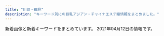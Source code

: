 ```yaml
---
title: "川崎・鶴見"
description: "キーワード別にの巨乳アジアン・チャイナエステ嬢情報をまとめました。"
---
```


新着画像と新着キーワードをまとめています。
2021年04月12日の情報です。

<DmmAffiliateIns />
<KeywordTable
  shops={
    [
    {
        "keywords": {},
        "img_links": [],
        "station": "JR\u9db4\u898b\u99c5\u6771\u53e3",
        "url": "http://good.abnavi.info/",
        "name": "GooD"
    },
    {
        "name": "\u7652\u3057\u98a8\uff5e\u3044\u3084\u3057\u304b\u305c\uff5e",
        "url": "http://iyashi-kaze.oks.bz/",
        "img_links": [],
        "keywords": {},
        "station": "JR\u5ddd\u5d0e\u99c5\u6771\u53e3"
    },
    {
        "name": "Lucky\u30fb\u30e9\u30c3\u30ad\u30fc",
        "url": "http://t-lucky.work/",
        "keywords": {},
        "img_links": [
            "http://t-lucky.work/images/5.jpg",
            "http://t-lucky.work/images/7.jpg",
            "http://t-lucky.work/images/staff_t.jpg",
            "http://t-lucky.work/sp/img/rina1.jpg",
            "http://t-lucky.work/sp/img/emi1.jpg",
            "http://t-lucky.work/staff/yumi.jpg",
            "http://t-lucky.work/sp/staff/mika.jpg",
            "http://t-lucky.work/sp/images/sys2.jpg",
            "http://t-lucky.work/images/sys4.jpg",
            "http://t-lucky.work/images/int2.jpg",
            "http://t-lucky.work/sp/images/menu/staff.jpg",
            "http://t-lucky.work/sp/images/int2.jpg",
            "http://t-lucky.work/sp/images/pc.jpg",
            "http://t-lucky.work/sp/images/int1.jpg",
            "http://t-lucky.work/staff/emi.jpg",
            "http://t-lucky.work/sp/images/tel.jpg",
            "http://t-lucky.work/images/tr.jpg",
            "http://t-lucky.work/images/int1.jpg",
            "http://t-lucky.work/img/yumi1.jpg",
            "http://t-lucky.work/images/2.jpg",
            "http://t-lucky.work/sp/images/head.jpg",
            "http://t-lucky.work/images/line.png",
            "http://t-lucky.work/sp/images/top.jpg",
            "http://t-lucky.work/sp/images/staff_t.jpg",
            "http://t-lucky.work/sp/staff/aya.jpg",
            "http://t-lucky.work/sp/staff/emi.jpg",
            "http://t-lucky.work/images/head.jpg",
            "http://t-lucky.work/images/news.jpg",
            "http://t-lucky.work/images/8.jpg",
            "http://t-lucky.work/sp/images/b2.jpg",
            "http://t-lucky.work/sp/staff/yuki.jpg",
            "http://t-lucky.work/images/sys1.jpg",
            "http://t-lucky.work/staff/mimi.jpg",
            "http://t-lucky.work/sp/img/mimi1.jpg",
            "http://t-lucky.work/sp/staff/rei.jpg",
            "http://t-lucky.work/sp/staff/mimi.jpg",
            "http://t-lucky.work/sp/img/aya1.jpg",
            "http://t-lucky.work/sp/staff/rina.jpg",
            "http://t-lucky.work/images/sm.jpg",
            "http://t-lucky.work/sp/menu/staff.jpg",
            "http://t-lucky.work/staff/rina.jpg",
            "http://t-lucky.work/images/9.jpg",
            "http://t-lucky.work/img/rina1.jpg",
            "http://t-lucky.work/img/yuki1.jpg",
            "http://t-lucky.work/sp/staff/yumi.jpg",
            "http://t-lucky.work/sp/images/b3.jpg",
            "http://t-lucky.work/images/ta.jpg",
            "http://t-lucky.work/sp/img/mika1.jpg",
            "http://t-lucky.work/sp/images/menu/top.jpg",
            "http://t-lucky.work/staff/yuki.jpg",
            "http://t-lucky.work/sp/img/rei1.jpg",
            "http://t-lucky.work/sp/images/news.jpg",
            "http://t-lucky.work/sp/images/rec1.jpg",
            "http://t-lucky.work/sp/staff/yuyu.jpg",
            "http://t-lucky.work/img/mimi1.jpg",
            "http://t-lucky.work/sp/img/yuyu1.jpg",
            "http://t-lucky.work/img/aya1.jpg",
            "http://t-lucky.work/images/b2.jpg",
            "http://t-lucky.work/images/interior_t.jpg",
            "http://t-lucky.work/img/mika1.jpg",
            "http://t-lucky.work/sp/images/ac1.jpg",
            "http://t-lucky.work/images/b1.jpg",
            "http://t-lucky.work/staff/yuyu.jpg",
            "http://t-lucky.work/staff/aya.jpg",
            "http://t-lucky.work/sp/menu/top.jpg",
            "http://t-lucky.work/img/emi1.jpg",
            "http://t-lucky.work/images/sys2.jpg",
            "http://t-lucky.work/sp/images/b1.jpg",
            "http://t-lucky.work/sp/images/interior_t.jpg",
            "http://t-lucky.work/staff/mika.jpg",
            "http://t-lucky.work/sp/img/yumi1.jpg",
            "http://t-lucky.work/images/1.jpg",
            "http://t-lucky.work/images/4.jpg",
            "http://t-lucky.work/img/yuyu1.jpg",
            "http://t-lucky.work/images/sys3.jpg",
            "http://t-lucky.work/img/rei1.jpg",
            "http://t-lucky.work/sp/images/topgirl.jpg",
            "http://t-lucky.work/sp/images/sys1.jpg",
            "http://t-lucky.work/sp/images/newsb.jpg",
            "http://t-lucky.work/sp/img/yuki1.jpg",
            "http://t-lucky.work/sp/menu/interior.jpg",
            "http://t-lucky.work/images/6.jpg",
            "http://t-lucky.work/images/b3.jpg",
            "http://t-lucky.work/images/3.jpg",
            "http://t-lucky.work/staff/rei.jpg",
            "http://t-lucky.work/sp/images/footer.jpg"
        ],
        "station": "\u9db4\u898b\u99c5\u6771\u53e3"
    },
    {
        "name": "\u4e00\u76ee\u60da\u308c",
        "url": "https://hitomebore.tokyo/",
        "station": "JR\u9db4\u898b\u99c5\u6771\u53e3",
        "img_links": [
            "https://hitomebore.tokyo/img/images/nav_04.png",
            "https://hitomebore.tokyo/img/images/nav_01.png",
            "https://hitomebore.tokyo/img/images/nav_02.png",
            "https://hitomebore.tokyo/img/images/nav_05.png",
            "https://hitomebore.tokyo/img/images/nav_03.png",
            "https://hitomebore.tokyo/img/images/nav_06.png",
            "https://hitomebore.tokyo/img/r2.jpg",
            "https://hitomebore.tokyo/img/r3.jpg",
            "https://hitomebore.tokyo/img/r1.jpg",
            "https://hitomebore.tokyo/img/r4.jpg"
        ],
        "keywords": {}
    },
    {
        "name": "\u697d\u3057\u3044",
        "keywords": {
            "D": 5,
            "C": 9,
            "83": 1,
            "85": 1,
            "86": 3
        },
        "station": "JR\u77e2\u5411\u99c5\u897f\u53e3",
        "url": "https://tanoshii.xyz.mn/",
        "img_links": [
            "https://tanoshii.xyz.mn/photos/sites/44/2021/03/2021031809341334.jpg",
            "https://tanoshii.xyz.mn/photos/sites/44/2021/03/2021031809341515.jpg",
            "https://tanoshii.xyz.mn/images/ntop.png",
            "https://tanoshii.xyz.mn/images/s_staff.png",
            "https://tanoshii.xyz.mn/photos/sites/44/2021/03/2021031809341496.jpg",
            "https://tanoshii.xyz.mn/images/news.jpg",
            "https://tanoshii.xyz.mn/images/mobile.jpg",
            "https://tanoshii.xyz.mn/images/s_link.png",
            "https://tanoshii.xyz.mn/images/top.png",
            "https://tanoshii.xyz.mn/photos/sites/44/2021/03/2021031809341697.jpg"
        ]
    },
    {
        "station": "JR\u9db4\u898b\u99c5\u6771\u53e3",
        "url": "https://moon-beauty.jp/",
        "keywords": {
            "85": 14,
            "86": 14,
            "89": 7,
            "D": 35,
            "C": 28,
            "\u30bb\u30af\u30b7\u30fc": 3,
            "88": 14,
            "87": 14
        },
        "img_links": [
            "https://moon-beauty.jp/images/costume/cabinattendant02.png",
            "https://moon-beauty.jp/wp/wp-content/uploads/2021/03/202103_80_campaign.png",
            "https://moon-beauty.jp/wp/wp-content/uploads/2018/09/mb_front4.png",
            "https://moon-beauty.jp/images/campaign2017.jpg",
            "https://moon-beauty.jp/wp/wp-content/uploads/2019/07/1907campaign02.png",
            "https://moon-beauty.jp/wp/wp-content/uploads/2017/11/mb_front2.png",
            "https://moon-beauty.jp/wp/wp-content/uploads/2019/09/cosplay02.png",
            "https://moon-beauty.jp/wp/wp-content/uploads/2019/07/1907campaign02-700x327.png",
            "https://moon-beauty.jp/wp/wp-content/uploads/2017/12/3addf91ad6b786b4c3fd2e4322dc1181.jpg",
            "https://moon-beauty.jp/wp/wp-content/uploads/2017/11/4.png",
            "https://moon-beauty.jp/images/staff/mirai23.png",
            "https://moon-beauty.jp/wp/wp-content/uploads/2017/11/27e7586ba3689c74b6428ec7dbfe02a6.jpg",
            "https://moon-beauty.jp/wp/wp-content/uploads/2017/12/3addf91ad6b786b4c3fd2e4322dc1181-700x1246.jpg",
            "https://moon-beauty.jp/images/staff/nana25_01.png",
            "https://moon-beauty.jp/wp/wp-content/uploads/2017/12/3985d5f04f99b7c5a1b4662bcc831575.jpg",
            "https://moon-beauty.jp/wp/wp-content/uploads/2019/07/1907campaign01-700x327.png",
            "https://moon-beauty.jp/images/staff/momoka22_01.png",
            "https://moon-beauty.jp/wp/wp-content/uploads/2019/09/cosplay01.png",
            "https://moon-beauty.jp/wp/wp-content/uploads/2021/03/202103_100_campaign2.png",
            "https://moon-beauty.jp/wp/wp-content/uploads/2017/11/top01-1-700x459.png",
            "https://moon-beauty.jp/wp/wp-content/uploads/2017/11/top03.png",
            "https://moon-beauty.jp/wp/wp-content/uploads/2017/11/3.png",
            "https://moon-beauty.jp/wp/wp-content/uploads/2017/11/mb_front.png",
            "https://moon-beauty.jp/wp/wp-content/uploads/2017/11/6a08b9c7e55a068553569af35285dd93.jpg",
            "https://moon-beauty.jp/images/costume/sailorgirl02.png",
            "https://moon-beauty.jp/images/costume/cheergirl02.png",
            "https://moon-beauty.jp/images/staff/ran23_01.png",
            "https://moon-beauty.jp/wp/wp-content/uploads/2017/11/mb_shower.png",
            "https://moon-beauty.jp/images/staff/izumi23_01.png",
            "https://moon-beauty.jp/wp/wp-content/uploads/2017/12/1d7d7d3df21218cb91cce28ca987dca8-700x1246.jpg",
            "https://moon-beauty.jp/wp/wp-content/uploads/2017/11/play.png",
            "https://moon-beauty.jp/wp/wp-content/uploads/2017/11/top02.png",
            "https://moon-beauty.jp/wp/wp-content/uploads/2017/11/6.png",
            "https://moon-beauty.jp/images/staff/hikari23_02.png",
            "https://moon-beauty.jp/wp/wp-content/uploads/2017/11/27e7586ba3689c74b6428ec7dbfe02a6-700x1244.jpg",
            "https://moon-beauty.jp/wp/wp-content/uploads/2017/11/campaign1711-700x327.jpg",
            "https://moon-beauty.jp/images/costume/nursegirl01.png",
            "https://moon-beauty.jp/images/costume/sailorgirl01.png",
            "https://moon-beauty.jp/wp/wp-content/uploads/2017/12/1d7d7d3df21218cb91cce28ca987dca8.jpg",
            "https://moon-beauty.jp/images/staff/emi24_1.png",
            "https://moon-beauty.jp/images/staff/rika22_02.png",
            "https://moon-beauty.jp/wp/wp-content/uploads/2017/11/1.png",
            "https://moon-beauty.jp/images/staff/nana25_02.png",
            "https://moon-beauty.jp/wp/wp-content/uploads/2020/09/rika_info.png",
            "https://moon-beauty.jp/wp/wp-content/uploads/2020/09/mirai_info.png",
            "https://moon-beauty.jp/images/staff/staff.png",
            "https://moon-beauty.jp/images/costume/nursegirl002.png",
            "https://moon-beauty.jp/wp/wp-content/uploads/2017/12/dde33c6f84f42b29abc164fed911749d.jpg",
            "https://moon-beauty.jp/wp/wp-content/uploads/2018/09/mb_road02.png",
            "https://moon-beauty.jp/wp/wp-content/uploads/2017/11/6a08b9c7e55a068553569af35285dd93-700x1244.jpg",
            "https://moon-beauty.jp/images/costume/cheergirl01.png",
            "https://moon-beauty.jp/wp/wp-content/uploads/2019/09/1910campaign02-700x327.png",
            "https://moon-beauty.jp/wp/wp-content/uploads/2020/09/costume.png",
            "https://moon-beauty.jp/wp/wp-content/uploads/2017/11/mb_interior01.png",
            "https://moon-beauty.jp/images/staff/eri21_01.png",
            "https://moon-beauty.jp/wp/wp-content/uploads/2020/09/nana_info.png",
            "https://moon-beauty.jp/wp/wp-content/uploads/2017/11/9ac2dcf4d411d36df940a44359d1e597.jpg",
            "https://moon-beauty.jp/images/staff/rika22_01.png",
            "https://moon-beauty.jp/wp/wp-content/uploads/2017/12/dde33c6f84f42b29abc164fed911749d-700x1246.jpg",
            "https://moon-beauty.jp/wp/wp-content/uploads/2017/12/11e78c1189d1307c1c0528ca01cf193e.jpg",
            "https://moon-beauty.jp/images/costume/cabinattendant01.png",
            "https://moon-beauty.jp/wp/wp-content/uploads/2019/07/1907campaign01.png",
            "https://moon-beauty.jp/wp/wp-content/uploads/2017/11/top01-1.png",
            "https://moon-beauty.jp/images/staff/hikari23_01.png",
            "https://moon-beauty.jp/wp/wp-content/uploads/2017/11/484697b90c0612750e1d8c7c971a16f8.jpg",
            "https://moon-beauty.jp/wp/wp-content/uploads/2017/12/7e6728877b7be3eba7dacfced12e3481.jpg",
            "https://moon-beauty.jp/wp/wp-content/uploads/2017/11/5.png"
        ],
        "name": "\u6708\u4e0b\u7f8e\u4eba"
    },
    {
        "url": "http://genkimori.ests.jp/",
        "station": "JR\u9db4\u898b\u99c5\u6771\u53e3",
        "name": "\u4eba\u9b5a\u306e\u604b",
        "keywords": {},
        "img_links": []
    },
    {
        "url": "http://www.crownman.tank.jp/",
        "name": "\u30af\u30e9\u30a6\u30f3\u30fbCrown",
        "keywords": {},
        "station": "JR\u9db4\u898b\u99c5",
        "img_links": [
            "http://www.crownman.tank.jp/public/20201225-105416-366.jpeg",
            "http://www.crownman.tank.jp/images/scrollToTop.png",
            "http://www.crownman.tank.jp/public/20181101-091932-723.jpeg",
            "http://www.crownman.tank.jp/images/h02.jpg",
            "http://www.crownman.tank.jp/public/20190516-130732-500.jpeg",
            "http://www.crownman.tank.jp/public/20210208-142304-974.jpeg",
            "http://www.crownman.tank.jp/public/20190614-225752-699.jpeg",
            "http://www.crownman.tank.jp/public/20200304-222724-586.jpeg",
            "http://www.crownman.tank.jp/public/20181102-021325-742.jpeg",
            "http://www.crownman.tank.jp/public/20190410-032921-983.jpeg",
            "http://www.crownman.tank.jp/public/20191102-172721-416.jpeg",
            "http://www.crownman.tank.jp/public/20190512-114325-285.jpeg",
            "http://www.crownman.tank.jp/images/h3.jpg",
            "http://www.crownman.tank.jp/images/jt.png",
            "http://www.crownman.tank.jp/images/br.png",
            "http://www.crownman.tank.jp/public/20210403-120438-563.png",
            "http://www.crownman.tank.jp/public/20181103-143855-981.jpeg",
            "http://www.crownman.tank.jp/images/lj.png",
            "http://www.crownman.tank.jp/images/br1.png",
            "http://www.crownman.tank.jp/public/20201211-095449-581.jpeg",
            "http://www.crownman.tank.jp/public/20210226-091700-151.jpeg",
            "http://www.crownman.tank.jp/public/20210225-132107-806.jpeg",
            "http://www.crownman.tank.jp/public/20201211-095701-493.jpeg",
            "http://www.crownman.tank.jp/ueditor/php/upload/image/20200828/1598625782230952.jpeg",
            "http://www.crownman.tank.jp/images/guest.png",
            "http://www.crownman.tank.jp/public/20181126-115300-843.jpeg",
            "http://www.crownman.tank.jp/ueditor/php/upload/image/20181102/1541123069868367.jpg",
            "http://www.crownman.tank.jp/public/20201016-024617-911.jpeg",
            "http://www.crownman.tank.jp/public/20210219-091840-338.jpeg",
            "http://www.crownman.tank.jp/images/lyb.png",
            "http://www.crownman.tank.jp/public/20210315-113348-885.jpeg",
            "http://www.crownman.tank.jp/public/20210309-102855-324.jpeg",
            "http://www.crownman.tank.jp/public/20200922-152824-158.jpeg",
            "http://www.crownman.tank.jp/public/20200829-001214-615.jpeg",
            "http://www.crownman.tank.jp/images/xw.png",
            "http://www.crownman.tank.jp/public/20181102-021343-999.jpeg",
            "http://www.crownman.tank.jp/images/h4.jpg",
            "http://www.crownman.tank.jp/public/20200829-204316-579.jpeg",
            "http://www.crownman.tank.jp/public/20210217-094543-773.jpeg",
            "http://www.crownman.tank.jp/public/20200130-023314-296.png",
            "http://www.crownman.tank.jp/public/20190103-235102-103.jpeg",
            "http://www.crownman.tank.jp/public/20190404-200155-177.jpeg",
            "http://www.crownman.tank.jp/public/20210319-004011-852.jpeg",
            "http://www.crownman.tank.jp/images/zj.png",
            "http://www.crownman.tank.jp/public/20210128-093735-441.jpeg",
            "http://www.crownman.tank.jp/public/20201114-223303-188.jpeg",
            "http://www.crownman.tank.jp/public/20190809-023452-629.jpeg",
            "http://www.crownman.tank.jp/images/h5.jpg",
            "http://www.crownman.tank.jp/public/20190321-014538-796.jpeg",
            "http://www.crownman.tank.jp/public/20181102-021404-733.jpeg",
            "http://www.crownman.tank.jp/public/20210406-103612-286.jpeg",
            "http://www.crownman.tank.jp/images/h01.jpg",
            "http://www.crownman.tank.jp/images/contact.png",
            "http://www.crownman.tank.jp/public/20210214-132800-589.jpeg",
            "http://www.crownman.tank.jp/images/fj.png",
            "http://www.crownman.tank.jp/public/20181102-021419-221.jpeg"
        ]
    },
    {
        "url": "http://es-china.info/",
        "keywords": {
            "C": 13
        },
        "station": "JR\u5ddd\u5d0e\u99c5\u6771\u53e3",
        "img_links": [
            "http://es-china.info/staff/sasa2.jpg",
            "http://es-china.info/staff/mimi1.jpg",
            "http://es-china.info/images/room3.jpg",
            "http://es-china.info/images/s_zysx.png",
            "http://es-china.info/images/s_news.png",
            "http://es-china.info/images/room1.jpg",
            "http://es-china.info/staff/sayuri1.jpg",
            "http://es-china.info/images/s_ranking.png",
            "http://es-china.info/images/no1.png",
            "http://es-china.info/staff/emi1.jpg",
            "http://es-china.info/images/mobile.jpg",
            "http://es-china.info/staff/risa2.jpg",
            "http://es-china.info/staff/emi2.jpg",
            "http://es-china.info/images/s_newface.png",
            "http://es-china.info/images/room2.jpg",
            "http://es-china.info/staff/ran2.jpg",
            "http://es-china.info/images/line.png",
            "http://es-china.info/staff/ran1.jpg",
            "http://es-china.info/staff/sayuri3.jpg",
            "http://es-china.info/staff/mimi2.jpg",
            "http://es-china.info/images/s_pickup.png",
            "http://es-china.info/staff/risa1.jpg",
            "http://es-china.info/staff/sasa1.jpg",
            "http://es-china.info/images/r3.jpg",
            "http://es-china.info/images/s_staff.png",
            "http://es-china.info/images/room4.jpg",
            "http://es-china.info/staff/sayuri2.jpg"
        ],
        "name": "\u7652\u5065\u697d"
    },
    {
        "name": "\u798f\u7e01\u30fbFUKUEN",
        "img_links": [
            "http://www.fukuen.in/img/girl/main/smain131a9012a45cd10e4bbf815bf1cd1dfb50a.jpg",
            "http://www.fukuen.in/img/material/shiatsu5rev1.jpg",
            "http://www.fukuen.in/img/girl/list/swest25902fb05705d4f4dcd3bb55fc78d46ee.jpg",
            "http://www.fukuen.in/img/girl/main/smain141e48573960397dac752f153b86f52127e.jpg",
            "http://www.fukuen.in/img/material/oil2.jpg",
            "http://www.fukuen.in/img/material/akasuri3.jpg",
            "http://www.fukuen.in/img/girl/extra/haruka_20210313_1.jpg",
            "http://www.fukuen.in/img/material/shiatsu4rev1.jpg",
            "http://www.fukuen.in/img/girl/main/smain736910286ab0a44682bfc6f093f287b998.jpg",
            "http://www.fukuen.in/img/material/oil4.jpg",
            "http://www.fukuen.in/img/girl/main/smain14540463708cafed5ed2857e0fb652102bb.jpg",
            "http://www.fukuen.in/img/girl/main/smain135ec1dcb677e5be350bb150449f6c30de9.jpg",
            "http://www.fukuen.in/img/material/sentai5rev1.jpg",
            "http://www.fukuen.in/img/girl/extra/haruka_20210313_2.jpg",
            "http://www.fukuen.in/img/girl/list/swest145a475e5294d8872e2908b6e44ff2fd28.jpg",
            "http://www.fukuen.in/img/girl/main/smain746910286ab0a44682bfc6f093f287b998.jpg",
            "http://www.fukuen.in/img/girl/list/swest13a9012a45cd10e4bbf815bf1cd1dfb50a.jpg",
            "http://www.fukuen.in/img/material/sentai4.jpg",
            "http://www.fukuen.in/img/camp/20210405_sp.png",
            "http://www.fukuen.in/img/girl/extra/yuki_20210310_3.jpg",
            "http://www.fukuen.in/img/girl/extra/yuki_20210310_1.jpg",
            "http://www.fukuen.in/img/material/akasuri4.jpg",
            "http://www.fukuen.in/img/girl/main/smain11154c6465b3e80f1950af663ae9de86840.jpg",
            "http://www.fukuen.in/img/girl/main/smain8415e8cbb1c49eb7c8caa026cbfa4e5e53.jpg",
            "http://www.fukuen.in/img/girl/extra/ai_20200914_2.jpg",
            "http://www.fukuen.in/img/material/akasuri5rev1.jpg",
            "http://www.fukuen.in/img/girl/extra/hotaru200809_3min75.jpg",
            "http://www.fukuen.in/img/material/shiatsu3.jpg",
            "http://www.fukuen.in/img/girl/list/swest5751a73c1d67d106b755f2a10f214b1fb.jpg",
            "http://www.fukuen.in/img/girl/main/smain711ab20435a050b6117e25de016c851a5e.jpg",
            "http://www.fukuen.in/img/girl/main/smain721ab20435a050b6117e25de016c851a5e.jpg",
            "http://www.fukuen.in/img/girl/main/smain112a604c7246ee7ef21ea1371bf0f8ae541.jpg",
            "http://www.fukuen.in/img/material/akasuri6rev1.jpg",
            "http://www.fukuen.in/img/girl/main/smain1425a475e5294d8872e2908b6e44ff2fd28.jpg",
            "http://www.fukuen.in/img/girl/list/swest11a00cec64c1902f8f81d6458bd81ecc3.jpg",
            "http://www.fukuen.in/img/girl/main/smain435ef08e32ca6d2936eee599647ef1be42.jpg",
            "http://www.fukuen.in/img/girl/pickup/pickup20200705191051.jpg",
            "http://www.fukuen.in/img/girl/extra/yuki_20210310_7.jpg",
            "http://www.fukuen.in/img/girl/main/smain21a5f5188f9c41ddb221fc0bead2a8556b.jpg",
            "http://www.fukuen.in/img/girl/pickup/pickup20200705191440.jpg",
            "http://www.fukuen.in/img/girl/main/smain132ec1dcb677e5be350bb150449f6c30de9.jpg",
            "http://www.fukuen.in/img/girl/main/smain22a5f5188f9c41ddb221fc0bead2a8556b.jpg",
            "http://www.fukuen.in/img/material/oil6.jpg",
            "http://www.fukuen.in/img/girl/extra/yuki_20210310_2.jpg",
            "http://www.fukuen.in/img/girl/pickup/pickup20210316230958.jpg",
            "http://www.fukuen.in/img/girl/list/swest72b8648aae56da25b7c7573dc007cc2de.jpg",
            "http://www.fukuen.in/img/material/bath.jpg",
            "http://www.fukuen.in/img/material/oil1.jpg",
            "http://www.fukuen.in/img/girl/main/smain513f8bf8e4517330b71f7b182328a05400.jpg",
            "http://www.fukuen.in/img/girl/list/swest1154c6465b3e80f1950af663ae9de86840.jpg",
            "http://www.fukuen.in/img/girl/list/slist11a00cec64c1902f8f81d6458bd81ecc3.jpg",
            "http://www.fukuen.in/img/girl/list/slist8fbaefba79306aed7d52f3369481c4f79.jpg",
            "http://www.fukuen.in/img/girl/list/slist5751a73c1d67d106b755f2a10f214b1fb.jpg",
            "http://www.fukuen.in/img/girl/main/smain52fb1c032274e28d599eed619e1bedc3e4.jpg",
            "http://www.fukuen.in/img/girl/list/slist13198a095a589d6e99c04b29b48a066f60.jpg",
            "http://www.fukuen.in/img/girl/list/slist1154c6465b3e80f1950af663ae9de86840.jpg",
            "http://www.fukuen.in/img/girl/extra/risa_20200923_2.jpg",
            "http://www.fukuen.in/img/girl/main/smain11372fb92a183b52eed6697b1dc18d650f.jpg",
            "http://www.fukuen.in/img/material/shiatsu1.jpg",
            "http://www.fukuen.in/img/girl/list/swest4f486b583999cfcec7913d7843c608159.jpg",
            "http://www.fukuen.in/img/girl/list/slist21d95f10417cbe687c362ac86a6caaf51.jpg",
            "http://www.fukuen.in/img/girl/extra/haruka_20210313_4.jpg",
            "http://www.fukuen.in/img/girl/extra/hotaru200809_2min75.jpg",
            "http://www.fukuen.in/img/material/sentai1.jpg",
            "http://www.fukuen.in/img/girl/main/smain13372fb92a183b52eed6697b1dc18d650f.jpg",
            "http://www.fukuen.in/img/girl/main/smain113a604c7246ee7ef21ea1371bf0f8ae541.jpg",
            "http://www.fukuen.in/img/girl/pickup/pickup20210316234129.jpg",
            "http://www.fukuen.in/img/girl/extra/hotaru200809_1min75.jpg",
            "http://www.fukuen.in/img/camp/20200610_shinki.jpg",
            "http://www.fukuen.in/img/girl/main/smain14440463708cafed5ed2857e0fb652102bb.jpg",
            "http://www.fukuen.in/img/girl/main/smain82429f69a5e0facf26b5c596ab5374c79a.jpg",
            "http://www.fukuen.in/img/girl/main/smain425ef08e32ca6d2936eee599647ef1be42.jpg",
            "http://www.fukuen.in/img/material/shiatsu2.jpg",
            "http://www.fukuen.in/img/girl/main/smain133ec1dcb677e5be350bb150449f6c30de9.jpg",
            "http://www.fukuen.in/img/material/arrow_next.png",
            "http://www.fukuen.in/img/girl/main/smain53fb1c032274e28d599eed619e1bedc3e4.jpg",
            "http://www.fukuen.in/img/girl/extra/haruka_20210313_3.jpg",
            "http://www.fukuen.in/img/material/sentai3.jpg",
            "http://www.fukuen.in/img/girl/extra/ai_20200914_1.jpg",
            "http://www.fukuen.in/img/material/image_auth.png",
            "http://www.fukuen.in/img/girl/main/smain23a5f5188f9c41ddb221fc0bead2a8556b.jpg",
            "http://www.fukuen.in/img/girl/main/smain134ec1dcb677e5be350bb150449f6c30de9.jpg",
            "http://www.fukuen.in/img/material/arrow_prev.png",
            "http://www.fukuen.in/img/material/sentai6rev1.jpg",
            "http://www.fukuen.in/img/girl/extra/ai_20200914_3.jpg",
            "http://www.fukuen.in/img/girl/extra/ai_20200914_4.jpg",
            "http://www.fukuen.in/img/material/akasuri1.jpg",
            "http://www.fukuen.in/img/girl/extra/hotaru200809_4min75.jpg",
            "http://www.fukuen.in/img/girl/main/smain12372fb92a183b52eed6697b1dc18d650f.jpg",
            "http://www.fukuen.in/img/girl/extra/risa_20200923_3.jpg",
            "http://www.fukuen.in/img/girl/main/smain114a604c7246ee7ef21ea1371bf0f8ae541.jpg",
            "http://www.fukuen.in/img/girl/extra/risa_20200923_5.jpg",
            "http://www.fukuen.in/img/girl/main/smain81429f69a5e0facf26b5c596ab5374c79a.jpg",
            "http://www.fukuen.in/img/material/front.jpg",
            "http://www.fukuen.in/img/girl/list/slist7a7cd4a2a61a08aea05c874262bd2983c.jpg",
            "http://www.fukuen.in/img/material/shiatsu6.jpg",
            "http://www.fukuen.in/img/girl/main/smain83429f69a5e0facf26b5c596ab5374c79a.jpg",
            "http://www.fukuen.in/img/camp/20210405_spring.png",
            "http://www.fukuen.in/img/girl/list/slist14e48573960397dac752f153b86f52127e.jpg",
            "http://www.fukuen.in/img/girl/extra/yuki_20210310_5.jpg",
            "http://www.fukuen.in/img/girl/extra/yuki_20210310_4.jpg",
            "http://www.fukuen.in/img/material/oil3.jpg",
            "http://www.fukuen.in/img/material/sentai2.jpg",
            "http://www.fukuen.in/img/material/oil5.jpg",
            "http://www.fukuen.in/img/girl/list/swest8fbaefba79306aed7d52f3369481c4f79.jpg",
            "http://www.fukuen.in/img/girl/main/smain1435a475e5294d8872e2908b6e44ff2fd28.jpg",
            "http://www.fukuen.in/img/girl/list/slist48970948df1b5f673ddccf8bdc1c27ca3.jpg",
            "http://www.fukuen.in/img/material/akasuri2rev1.jpg",
            "http://www.fukuen.in/img/girl/extra/risa_20200923_1.jpg",
            "http://www.fukuen.in/img/girl/main/smain41f486b583999cfcec7913d7843c608159.jpg",
            "http://www.fukuen.in/img/girl/extra/risa_20200923_4.jpg",
            "http://www.fukuen.in/img/girl/extra/yuki_20210310_6.jpg",
            "http://www.fukuen.in/img/girl/main/smain115a604c7246ee7ef21ea1371bf0f8ae541.jpg",
            "http://www.fukuen.in/img/girl/extra/haruka_20210313_5.jpg",
            "http://www.fukuen.in/img/girl/pickup/pickup20210316232813.jpg"
        ],
        "keywords": {
            "\u30bb\u30af\u30b7\u30fc": 2,
            "G": 4,
            "\u80f8": 2
        },
        "url": "http://www.fukuen.in/",
        "station": "JR\u9db4\u898b\u99c5\u6771\u53e3"
    },
    {
        "name": "\u5bf5\u6df1\u82b1\u98a8",
        "url": "http://kafu.ests.co/",
        "keywords": {
            "C": 17,
            "83": 2,
            "82": 2
        },
        "img_links": [
            "http://kafu.ests.co/photos/sites/7/2017/02/1.jpg",
            "http://kafu.ests.co/images/s_staff.jpg",
            "http://kafu.ests.co/photos/sites/7/2017/10/2017101205420065.jpg",
            "http://kafu.ests.co/images/room4.jpg",
            "http://kafu.ests.co/photos/sites/7/2017/10/2017101205420191.jpg",
            "http://kafu.ests.co/images/room3.jpg",
            "http://kafu.ests.co/photos/sites/7/2017/02/2.jpg",
            "http://kafu.ests.co/images/s_link.jpg",
            "http://kafu.ests.co/photos/sites/7/2017/10/2017100904034561.png",
            "http://kafu.ests.co/images/nbj1.jpg",
            "http://kafu.ests.co/images/s_staff1.jpg",
            "http://kafu.ests.co/images/mobile.jpg",
            "http://kafu.ests.co/images/top.png",
            "http://kafu.ests.co/images/s_mobile.jpg",
            "http://kafu.ests.co/photos/sites/7/2017/10/2017100904034443.png",
            "http://kafu.ests.co/images/s_pick.jpg",
            "http://kafu.ests.co/images/n1.jpg",
            "http://kafu.ests.co/images/face_bj3.jpg",
            "http://kafu.ests.co/images/nbj3.jpg",
            "http://kafu.ests.co/images/n3.jpg",
            "http://kafu.ests.co/images/room1.jpg",
            "http://kafu.ests.co/images/room2.jpg",
            "http://kafu.ests.co/images/face_bj.jpg",
            "http://kafu.ests.co/images/s_face.jpg",
            "http://kafu.ests.co/images/s_news.jpg",
            "http://kafu.ests.co/images/line.jpg"
        ],
        "station": "JR\u77e2\u5411\u99c5\u897f\u53e3"
    },
    {
        "station": "JR\u5ddd\u5d0e\u99c5\u6771\u53e3",
        "name": "\u723d\u3084\u304b\u306a\u671d",
        "keywords": {},
        "url": "http://massage-salon.xyz/",
        "img_links": [
            "http://cdn.dino-es.com/images/logo/200x40DinoEs.png",
            "http://massage-salon.xyz/wp-content/uploads/2018/04/s1-500x466.jpg",
            "http://massage-salon.xyz/wp-content/uploads/2018/12/img_6766.jpg",
            "http://massage-salon.xyz/wp-content/uploads/2019/02/IMG_0144-185x300.jpg",
            "http://massage-salon.xyz/wp-content/uploads/2018/04/s1.jpg",
            "http://massage-salon.xyz/wp-content/uploads/2019/02/IMG_0144-500x750.jpg",
            "http://massage-salon.xyz/wp-content/uploads/2018/04/s4.jpg",
            "http://massage-salon.xyz/wp-content/uploads/2018/04/s2.jpg",
            "http://massage-salon.xyz/wp-content/uploads/2019/02/IMG_0142-686x1024.jpg",
            "http://massage-salon.xyz/wp-content/themes/template-salon2/images/main2.jpg",
            "http://massage-salon.xyz/wp-content/uploads/2018/04/s3.jpg",
            "http://massage-salon.xyz/wp-content/uploads/2018/04/s2-500x467.jpg",
            "http://massage-salon.xyz/wp-content/uploads/2018/11/IMG_6692-300x200.jpg",
            "http://massage-salon.xyz/wp-content/themes/template-salon2/images/main3.jpg",
            "http://massage-salon.xyz/wp-content/uploads/2019/02/IMG_0144.jpg",
            "http://massage-salon.xyz/wp-content/themes/template-salon2/images/noimg.jpg",
            "http://massage-salon.xyz/wp-content/themes/template-salon2/images/main1.jpg",
            "http://massage-salon.xyz/wp-content/themes/template-salon2/images/header-tel.png",
            "http://massage-salon.xyz/wp-content/uploads/2018/12/img_6768.jpg",
            "http://massage-salon.xyz/wp-content/uploads/2018/04/s3-500x467.jpg",
            "http://massage-salon.xyz/wp-content/uploads/2019/02/IMG_0142-500x750.jpg",
            "http://massage-salon.xyz/wp-content/uploads/2019/02/IMG_0142-201x300.jpg",
            "http://massage-salon.xyz/wp-content/uploads/2019/03/IMG_0208-300x200.jpg",
            "http://massage-salon.xyz/wp-content/uploads/2018/04/s4-500x467.jpg"
        ]
    },
    {
        "name": "\u521d\u604b",
        "keywords": {},
        "img_links": [],
        "station": "JR\u9db4\u898b\u99c5\u6771\u53e3",
        "url": "https://hatsukoi.est.cm/"
    },
    {
        "img_links": [
            "http://mitsuka.este.work/2/uploadimg/1612670464.jpg",
            "http://mitsuka.este.work/top04.jpg",
            "http://mitsuka.este.work/2/uploadimg/1616633208.jpg",
            "http://mitsuka.este.work/nav04.png",
            "http://mitsuka.este.work/nav06.png",
            "http://mitsuka.este.work/2/uploadimg/1617091469.jpeg",
            "http://mitsuka.este.work/nav01.png",
            "http://mitsuka.este.work/2/uploadimg/1612670526.jpg",
            "http://mitsuka.este.work/right.jpg",
            "http://mitsuka.este.work/nav05.png",
            "http://mitsuka.este.work/2/uploadimg/1613638932.jpeg",
            "http://mitsuka.este.work/nav02.png",
            "http://mitsuka.este.work/2/uploadimg/1612670429.jpg",
            "http://mitsuka.este.work/head01.jpg",
            "http://mitsuka.este.work/2/uploadimg/1613639164.jpeg",
            "http://mitsuka.este.work/nav03.png",
            "http://mitsuka.este.work/left.jpg",
            "http://mitsuka.este.work/2/uploadimg/1612670496.jpg"
        ],
        "keywords": {
            "D": 7,
            "88": 1,
            "89": 2,
            "90": 3,
            "84": 3,
            "86": 4,
            "92": 1,
            "85": 2,
            "C": 3
        },
        "name": "LOVER",
        "station": "JR\u5ddd\u5d0e\u99c5\u897f\u53e3",
        "url": "http://mitsuka.este.work/"
    },
    {
        "name": "Yulala",
        "keywords": {
            "C": 23
        },
        "url": "http://esthe-heal.com/",
        "img_links": [
            "http://esthe-heal.com/staff/sakura/01mb.jpg",
            "http://esthe-heal.com/staff/kana/01.jpg",
            "http://esthe-heal.com/img/ttl_pickup.png",
            "http://esthe-heal.com/staff/momo/01mb.jpg",
            "http://esthe-heal.com/staff/sakura/01.jpg",
            "http://esthe-heal.com/img/ttl_wnew.png",
            "http://esthe-heal.com/staff/miho/01mb.jpg",
            "http://esthe-heal.com/staff/yuki/01mb.jpg",
            "http://esthe-heal.com/img/ttl_recbnr.png",
            "http://esthe-heal.com/staff/mimi/01.jpg",
            "http://esthe-heal.com/i/files/homeimg.jpg",
            "http://esthe-heal.com/staff/rubi/01.jpg",
            "http://esthe-heal.com/staff/miho/01.jpg",
            "http://esthe-heal.com/staff/sizuka/01mb.jpg",
            "http://esthe-heal.com/staff/kaori/01mb.jpg",
            "http://esthe-heal.com/staff/rui/01mb.jpg",
            "http://esthe-heal.com/staff/aya/01mb.jpg",
            "http://esthe-heal.com/staff/momo/01.jpg",
            "http://esthe-heal.com/staff/kana/01mb.jpg",
            "http://esthe-heal.com/staff/yuyu/01mb.jpg",
            "http://esthe-heal.com/staff/haruna/01mb.jpg",
            "http://esthe-heal.com/staff/sayuri/01.jpg",
            "http://esthe-heal.com/img/link/koko_234x60.png",
            "http://esthe-heal.com/pic/head.jpg",
            "http://esthe-heal.com/img/ttl_staff.png",
            "http://esthe-heal.com/staff/kaori/01.jpg",
            "http://esthe-heal.com/staff/rubi/01mb.jpg",
            "http://esthe-heal.com/staff/yuki/01.jpg",
            "http://esthe-heal.com/staff/mimi/01mb.jpg",
            "http://esthe-heal.com/staff/sayuri/01mb.jpg",
            "http://esthe-heal.com/staff/sizuka/01.jpg",
            "http://esthe-heal.com/img/ttl_mobile.png",
            "http://esthe-heal.com/staff/aya/01.jpg",
            "http://esthe-heal.com/staff/rui/01.jpg",
            "http://esthe-heal.com/staff/haruna/01.jpg",
            "http://esthe-heal.com/img/att.jpg",
            "http://esthe-heal.com/staff/yuyu/01.jpg"
        ],
        "station": "JR\u9db4\u898b\u99c5\u6771\u53e3"
    },
    {
        "img_links": [
            "http://xn--vckg5a9gugx77pgi4bmma.net/images/news.png",
            "http://xn--vckg5a9gugx77pgi4bmma.net/images/kan.jpg",
            "http://xn--vckg5a9gugx77pgi4bmma.net/images/cg01.jpg",
            "http://xn--vckg5a9gugx77pgi4bmma.net/images/precau.png",
            "http://xn--vckg5a9gugx77pgi4bmma.net/images/sruru.jpg",
            "http://xn--vckg5a9gugx77pgi4bmma.net/images/cg02.jpg",
            "http://xn--vckg5a9gugx77pgi4bmma.net/images/staff_s.png",
            "http://xn--vckg5a9gugx77pgi4bmma.net/images/r0.jpg",
            "http://xn--vckg5a9gugx77pgi4bmma.net/images/top.png",
            "http://xn--vckg5a9gugx77pgi4bmma.net/images/cg03.jpg",
            "http://xn--vckg5a9gugx77pgi4bmma.net/images/evetop.png"
        ],
        "name": "\u53f0\u6e7e\u5f0f\u9db4\u898b\u30ea\u30e9\u30af\u30bc\u30fc\u30b7\u30e7\u30f3",
        "url": "http://xn--vckg5a9gugx77pgi4bmma.net/",
        "station": "JR\u9db4\u898b\u99c5\u6771\u53e3",
        "keywords": {
            "86": 9,
            "D": 9
        }
    },
    {
        "keywords": {
            "90": 9,
            "85": 27,
            "88": 18,
            "86": 9,
            "87": 9
        },
        "img_links": [
            "https://tsurumi-mensesthe.com/staff/satomi-l3.jpg",
            "https://tsurumi-mensesthe.com/images/clear.png",
            "https://inage-mensesthe.com/icon/facebook.png",
            "https://tsurumi-mensesthe.com/massage/2020/11/22/coco-s3.jpg",
            "https://tsurumi-mensesthe.com/room/room-l3.jpg",
            "https://tsurumi-mensesthe.com/staff/momoka-l2.jpg",
            "https://tsurumi-mensesthe.com/staff/riri-s1.jpg",
            "https://tsurumi-mensesthe.com/staff/miki-l1.jpg",
            "https://tsurumi-mensesthe.com/staff/riri-s2.jpg",
            "https://tsurumi-mensesthe.com/massage/2021/03/01/miki-s1.jpg",
            "https://tsurumi-mensesthe.com/staff/miki-top.jpg",
            "https://tsurumi-mensesthe.com/staff/yura-l2.jpg",
            "https://tsurumi-mensesthe.com/staff/sachi-s1.jpg",
            "https://tsurumi-mensesthe.com/images/esthe1.jpg",
            "https://tsurumi-mensesthe.com/staff/momoka-l3.jpg",
            "https://tsurumi-mensesthe.com/staff/yura-top.jpg",
            "https://tsurumi-mensesthe.com/images/esthe2.jpg",
            "https://tsurumi-mensesthe.com/icon/twitter.png",
            "https://tsurumi-mensesthe.com/staff/riri-l2.jpg",
            "https://tsurumi-mensesthe.com/staff/sachi-s4.jpg",
            "https://tsurumi-mensesthe.com/staff/satomi-l2.jpg",
            "https://tsurumi-mensesthe.com/images/qrcode.png",
            "https://tsurumi-mensesthe.com/staff/momoka-s3.jpg",
            "https://tsurumi-mensesthe.com/images/header3.png",
            "https://tsurumi-mensesthe.com/massage/2021/01/05/stand-by.jpg",
            "https://tsurumi-mensesthe.com/staff/sora-s2.jpg",
            "https://inage-mensesthe.com/icon/yelp.png",
            "https://tsurumi-mensesthe.com/staff/sachi-s3.jpg",
            "https://tsurumi-mensesthe.com/room/room-l2.jpg",
            "https://tsurumi-mensesthe.com/icon/facebook.png",
            "https://tsurumi-mensesthe.com/staff/sora-top.jpg",
            "https://tsurumi-mensesthe.com/staff/riri-top.jpg",
            "https://tsurumi-mensesthe.com/staff/new-top.jpg",
            "https://tsurumi-mensesthe.com/staff/yura-s1.jpg",
            "https://tsurumi-mensesthe.com/footer/footer-staff.png",
            "https://tsurumi-mensesthe.com/staff/satomi-l1.jpg",
            "https://tsurumi-mensesthe.com/staff/yura-s3.jpg",
            "https://tsurumi-mensesthe.com/room/room-l1.jpg",
            "https://tsurumi-mensesthe.com/staff/new-l1.jpg",
            "https://inage-mensesthe.com/icon/line.png",
            "https://tsurumi-mensesthe.com/staff/sora-l1.jpg",
            "https://tsurumi-mensesthe.com/staff/sachi-l1.jpg",
            "https://tsurumi-mensesthe.com/staff/new-s1.jpg",
            "https://tsurumi-mensesthe.com/staff/yura-s2.jpg",
            "https://tsurumi-mensesthe.com/icon/yelp.png",
            "https://tsurumi-mensesthe.com/staff/sachi-l2.jpg",
            "https://inage-mensesthe.com/icon/twitter.png",
            "https://tsurumi-mensesthe.com/staff/satomi-s1.jpg",
            "https://tsurumi-mensesthe.com/staff/satomi-s2.jpg",
            "https://tsurumi-mensesthe.com/images/esthe3.jpg",
            "https://tsurumi-mensesthe.com/staff/satomi-s3.jpg",
            "https://tsurumi-mensesthe.com/footer/footer-line.png",
            "https://tsurumi-mensesthe.com/massage/2021/03/09/new-s1.jpg",
            "https://tsurumi-mensesthe.com/footer/footer-tel.png",
            "https://tsurumi-mensesthe.com/staff/miki-s2.jpg",
            "https://tsurumi-mensesthe.com/staff/momoka-s2.jpg",
            "https://tsurumi-mensesthe.com/staff/sachi-l3.jpg",
            "https://tsurumi-mensesthe.com/images/main-sp.jpg",
            "https://tsurumi-mensesthe.com/staff/satomi-top.jpg",
            "https://tsurumi-mensesthe.com/staff/sachi-l4.jpg",
            "https://tsurumi-mensesthe.com/staff/sora-s1.jpg",
            "https://tsurumi-mensesthe.com/staff/miki-l2.jpg",
            "https://tsurumi-mensesthe.com/staff/sachi-s2.jpg",
            "https://tsurumi-mensesthe.com/staff/sachi-top.jpg",
            "https://tsurumi-mensesthe.com/staff/yura-l3.jpg",
            "https://tsurumi-mensesthe.com/staff/yura-l1.jpg",
            "https://tsurumi-mensesthe.com/staff/sora-l2.jpg",
            "https://tsurumi-mensesthe.com/staff/momoka-l1.jpg",
            "https://tsurumi-mensesthe.com/staff/miki-s1.jpg",
            "https://tsurumi-mensesthe.com/room/room-l4.jpg",
            "https://tsurumi-mensesthe.com/staff/momoka-s1.jpg",
            "https://tsurumi-mensesthe.com/icon/line.png",
            "https://tsurumi-mensesthe.com/staff/riri-l1.jpg",
            "https://tsurumi-mensesthe.com/staff/momoka-top.jpg",
            "https://tsurumi-mensesthe.com/images/main1.jpg",
            "https://tsurumi-mensesthe.com/images/esthe4.jpg"
        ],
        "station": "JR\u9db4\u898b\u99c5\u897f\u53e3",
        "name": "sweet",
        "url": "https://tsurumi-mensesthe.com/"
    },
    {
        "img_links": [
            "https://www.pal-spa.com/img/blog/palspa_blog_20200803_ai7.jpg",
            "https://www.pal-spa.com/img/girl/list/sface3c2ba25b14b61f54befa1ec672e487350.jpg",
            "https://www.pal-spa.com/img/girl/main/smain32344cc176e6519c5cfcaa30cdb6b3d4ae6.jpg",
            "https://www.pal-spa.com/img/girl/main/smain3535044e0e79b6d94578c6c78296fb853e4.jpg",
            "https://www.pal-spa.com/img/girl/list/sface2934a16061b4519bc353f475021810bbc2.jpg",
            "https://www.pal-spa.com/img/blog/postimage20191205024522.jpg",
            "https://www.pal-spa.com/img/blog/palspa_blog_20200316_aya3.jpg",
            "https://www.pal-spa.com/img/blog/palspa_blog_20191201_yui3.jpg",
            "https://www.pal-spa.com/img/girl/main/smain32244cc176e6519c5cfcaa30cdb6b3d4ae6.jpg",
            "https://www.pal-spa.com/img/girl/main/smain95ef1bf25458f90407a4281129029fee02.jpg",
            "https://www.pal-spa.com/img/girl/main/smain424a6d03832c91a865b6562a3dc842e51a.jpg",
            "https://www.pal-spa.com/img/girl/main/smain2352be10adc295a0fc3adfdb5b77838c4a7.jpg",
            "https://www.pal-spa.com/img/blog/palspa_blog_20191201_kiki3.jpg",
            "https://www.pal-spa.com/img/girl/list/slist21c8c7f499c3f4da854e401c53978a3677.jpg",
            "https://www.pal-spa.com/img/blog/palspa_blog_20191201_aica5.jpg",
            "https://www.pal-spa.com/img/girl/list/slist32552450a07c5e6fcf616569ce56276f28.jpg",
            "https://www.pal-spa.com/img/blog/palspa_blog_20210120_haruka5.jpg",
            "https://www.pal-spa.com/img/blog/palspa_blog_20191204_erica1.jpg",
            "https://www.pal-spa.com/img/girl/list/swest81caefc8aa890323cc659f5abf9da1937.jpg",
            "https://www.pal-spa.com/img/blog/palspa_blog_20191201_yui2.jpg",
            "https://www.pal-spa.com/img/blog/palspa_blog_20200803_ai5.jpg",
            "https://www.pal-spa.com/img/blog/palspa_blog_20191201_aica6.jpg",
            "https://www.pal-spa.com/img/girl/main/smain283aa054b0383cc218664f07c55c4e1d3f0.jpg",
            "https://www.pal-spa.com/img/girl/main/smain255b45d339d6509c6b7779e499e2a9b6ba6.jpg",
            "https://www.pal-spa.com/img/blog/palspa_blog_20200803_ai1.jpg",
            "https://www.pal-spa.com/img/blog/palspa_blog_20200316_aya11.jpg",
            "https://www.pal-spa.com/img/girl/main/smain43f417400ac5884575399559541bcf4c17.jpg",
            "https://www.pal-spa.com/img/girl/list/sface32552450a07c5e6fcf616569ce56276f28.jpg",
            "https://www.pal-spa.com/img/girl/list/swest232be10adc295a0fc3adfdb5b77838c4a7.jpg",
            "https://www.pal-spa.com/img/girl/main/smain29126f46703ae5614cc6531d2d744ef64cb.jpg",
            "https://www.pal-spa.com/img/blog/palspa_blog_20200316_aya1.jpg",
            "https://www.pal-spa.com/img/blog/palspa_blog_20200113_miyuki3.jpg",
            "https://www.pal-spa.com/img/blog/palspa_blog_20191204_erica7.jpg",
            "https://www.pal-spa.com/img/material/massage_siatu3.jpg",
            "https://www.pal-spa.com/img/girl/list/swest95fea8ce189d2417d922eb9079627b3ac.jpg",
            "https://www.pal-spa.com/img/blog/postimage20191201160113.jpg",
            "https://www.pal-spa.com/img/girl/main/smain32444cc176e6519c5cfcaa30cdb6b3d4ae6.jpg",
            "https://www.pal-spa.com/img/girl/main/smain3625835e587de0fd567d71f8a8e2e700c10.jpg",
            "https://www.pal-spa.com/img/girl/list/swest2934a16061b4519bc353f475021810bbc2.jpg",
            "https://www.pal-spa.com/img/blog/palspa_blog_20191204_izumi6.jpg",
            "https://www.pal-spa.com/img/blog/postimage20200805131611.jpg",
            "https://www.pal-spa.com/img/girl/main/smain354497d0fc321a60342a97907dcf15eddb4.jpg",
            "https://www.pal-spa.com/img/blog/palspa_blog_20191204_izumi3.jpg",
            "https://www.pal-spa.com/img/girl/list/slist29b91c9bcc8e157811f43836e0e81c7a7e.jpg",
            "https://www.pal-spa.com/img/girl/main/smain313cf1a94bbeb47fd61d9c8a0ac5715f220.jpg",
            "https://www.pal-spa.com/img/girl/main/smain314f04254ecea9c57f49748c46b01a7664c.jpg",
            "https://www.pal-spa.com/img/blog/postimage20191205024146.jpg",
            "https://www.pal-spa.com/img/camp/camp_20210405sp.jpg",
            "https://www.pal-spa.com/img/material/massage_sentai3.jpg",
            "https://www.pal-spa.com/img/girl/main/smain94ef1bf25458f90407a4281129029fee02.jpg",
            "https://www.pal-spa.com/img/blog/palspa_blog_20191201_yui6.jpg",
            "https://www.pal-spa.com/img/girl/main/smain321552450a07c5e6fcf616569ce56276f28.jpg",
            "https://www.pal-spa.com/img/blog/palspa_blog_20191201_kiki6.jpg",
            "https://www.pal-spa.com/img/blog/palspa_blog_20191201_aica2.jpg",
            "https://www.pal-spa.com/img/blog/palspa_blog_20200803_ai9.jpg",
            "https://www.pal-spa.com/img/girl/list/slist41179e3d7fbd9c1dd52f6aa2a671ce0bd.jpg",
            "https://www.pal-spa.com/img/girl/list/slist365835e587de0fd567d71f8a8e2e700c10.jpg",
            "https://www.pal-spa.com/img/girl/main/smain831caefc8aa890323cc659f5abf9da1937.jpg",
            "https://www.pal-spa.com/img/girl/list/sface2815022380c60cdc7043c4ec074cee02f5.jpg",
            "https://www.pal-spa.com/img/blog/palspa_blog_20191201_yui1.jpg",
            "https://www.pal-spa.com/img/girl/main/smain3438922ce8484534d2b75a91ab7a300e6de.jpg",
            "https://www.pal-spa.com/img/material/image_auth.png",
            "https://www.pal-spa.com/img/material/massage_siatu2.jpg",
            "https://www.pal-spa.com/img/blog/palspa_blog_20200113_miyuki1.jpg",
            "https://www.pal-spa.com/img/girl/list/slist34fb1e5b054a6796aafb6d24f36ac90950.jpg",
            "https://www.pal-spa.com/img/blog/palspa_blog_20200316_aya4.jpg",
            "https://www.pal-spa.com/img/girl/list/swest259a92ee295305fdbc6e4cd5a68dad5216.jpg",
            "https://www.pal-spa.com/img/girl/main/smain32aa1148d56856a2cfde4a3dfdd8d1c5ed.jpg",
            "https://www.pal-spa.com/img/blog/palspa_blog_20200316_aya9.jpg",
            "https://www.pal-spa.com/img/girl/list/slist3aa1148d56856a2cfde4a3dfdd8d1c5ed.jpg",
            "https://www.pal-spa.com/img/girl/main/smain28209dcea86d45d39c34084233d3f05abd3.jpg",
            "https://www.pal-spa.com/img/girl/main/smain2342be10adc295a0fc3adfdb5b77838c4a7.jpg",
            "https://www.pal-spa.com/img/blog/palspa_blog_20200113_miyuki4.jpg",
            "https://www.pal-spa.com/img/blog/palspa_blog_20191201_aica4.jpg",
            "https://www.pal-spa.com/img/blog/palspa_blog_20191201_yui5.jpg",
            "https://www.pal-spa.com/img/girl/main/smain254b45d339d6509c6b7779e499e2a9b6ba6.jpg",
            "https://www.pal-spa.com/img/blog/palspa_blog_20191201_aica3.jpg",
            "https://www.pal-spa.com/img/blog/palspa_blog_20191204_erica3.jpg",
            "https://www.pal-spa.com/img/blog/palspa_blog_20191204_izumi5.jpg",
            "https://www.pal-spa.com/img/blog/palspa_blog_20200803_ai8.jpg",
            "https://www.pal-spa.com/img/girl/main/smain349afba4e500f33ea543f800c8238c1f49.jpg",
            "https://www.pal-spa.com/img/girl/pickup/pickup20210315213817.jpg",
            "https://www.pal-spa.com/img/girl/main/smain851caefc8aa890323cc659f5abf9da1937.jpg",
            "https://www.pal-spa.com/img/blog/postimage20190615060904.jpg",
            "https://www.pal-spa.com/img/girl/list/sface232be10adc295a0fc3adfdb5b77838c4a7.jpg",
            "https://www.pal-spa.com/img/blog/palspa_blog_20191201_yui4.jpg",
            "https://www.pal-spa.com/img/girl/list/slist3554b4a93c1d8da9b438b9a8315d5d34f1.jpg",
            "https://www.pal-spa.com/img/girl/main/smain2924975d1e88a92635112090a18fddfe496.jpg",
            "https://www.pal-spa.com/img/girl/list/slist31991bce11ee745ecab812af3ff1cb34c6.jpg",
            "https://www.pal-spa.com/img/girl/main/smain2934975d1e88a92635112090a18fddfe496.jpg",
            "https://www.pal-spa.com/img/blog/palspa_blog_20200803_ai6.jpg",
            "https://www.pal-spa.com/img/blog/palspa_blog_20200316_aya5.jpg",
            "https://www.pal-spa.com/img/blog/palspa_blog_20210120_haruka6.jpg",
            "https://www.pal-spa.com/img/girl/list/sface21a4782a043e7ca29f58aba8d6552a2d6e.jpg",
            "https://www.pal-spa.com/img/blog/palspa_blog_20191201_kiki4.jpg",
            "https://www.pal-spa.com/img/girl/pickup/pickup20200822150116.jpg",
            "https://www.pal-spa.com/img/girl/pickup/pickup20200923134207.jpg",
            "https://www.pal-spa.com/img/blog/palspa_blog_20200113_miyuki7.jpg",
            "https://www.pal-spa.com/img/blog/palspa_blog_20191204_izumi7.jpg",
            "https://www.pal-spa.com/img/girl/list/swest31f19f00dae05be97f6dce6cb5dbe8eec8.jpg",
            "https://www.pal-spa.com/img/girl/main/smain341fb1e5b054a6796aafb6d24f36ac90950.jpg",
            "https://www.pal-spa.com/img/girl/list/slist24940766e3a46af57756429b6407dea11e.jpg",
            "https://www.pal-spa.com/img/blog/palspa_blog_20191204_izumi1.jpg",
            "https://www.pal-spa.com/img/girl/list/sface41179e3d7fbd9c1dd52f6aa2a671ce0bd.jpg",
            "https://www.pal-spa.com/img/girl/main/smain34264ec295988800531cb0f78cdcfbcb9cf.jpg",
            "https://www.pal-spa.com/img/girl/main/smain841caefc8aa890323cc659f5abf9da1937.jpg",
            "https://www.pal-spa.com/img/blog/palspa_blog_20191201_kiki5.jpg",
            "https://www.pal-spa.com/img/girl/main/smain2944975d1e88a92635112090a18fddfe496.jpg",
            "https://www.pal-spa.com/img/material/massage_sentai1.jpg",
            "https://www.pal-spa.com/img/girl/main/smain411179e3d7fbd9c1dd52f6aa2a671ce0bd.jpg",
            "https://www.pal-spa.com/img/girl/list/slist256b08026e0fe59c124751f4ba2dce9484.jpg",
            "https://www.pal-spa.com/img/girl/list/swest41179e3d7fbd9c1dd52f6aa2a671ce0bd.jpg",
            "https://www.pal-spa.com/img/blog/postimage20210128110639.jpg",
            "https://www.pal-spa.com/img/blog/palspa_blog_20200803_ai3.jpg",
            "https://www.pal-spa.com/img/girl/main/smain91489e4bc2f68cb6c1df5f2c0780e53ef2.jpg",
            "https://www.pal-spa.com/img/girl/list/sface365835e587de0fd567d71f8a8e2e700c10.jpg",
            "https://www.pal-spa.com/img/camp/camp_20210405.jpg",
            "https://www.pal-spa.com/img/blog/postimage20200316071533.jpg",
            "https://www.pal-spa.com/img/girl/main/smain2332be10adc295a0fc3adfdb5b77838c4a7.jpg",
            "https://www.pal-spa.com/img/girl/main/smain31aa1148d56856a2cfde4a3dfdd8d1c5ed.jpg",
            "https://www.pal-spa.com/img/girl/list/sface259a92ee295305fdbc6e4cd5a68dad5216.jpg",
            "https://www.pal-spa.com/img/girl/main/smain3615835e587de0fd567d71f8a8e2e700c10.jpg",
            "https://www.pal-spa.com/img/girl/main/smain241254584407bed049e349a41c5443a4345.jpg",
            "https://www.pal-spa.com/img/girl/main/smain252b45d339d6509c6b7779e499e2a9b6ba6.jpg",
            "https://www.pal-spa.com/img/material/massage_siatu1.jpg",
            "https://www.pal-spa.com/img/blog/palspa_blog_20191204_izumi4.jpg",
            "https://www.pal-spa.com/img/girl/main/smain821caefc8aa890323cc659f5abf9da1937.jpg",
            "https://www.pal-spa.com/img/girl/list/sface34fb1e5b054a6796aafb6d24f36ac90950.jpg",
            "https://www.pal-spa.com/img/blog/palspa_blog_20200316_aya8.jpg",
            "https://www.pal-spa.com/img/girl/list/swest34fb1e5b054a6796aafb6d24f36ac90950.jpg",
            "https://www.pal-spa.com/img/girl/main/smain281fd9bc58195da2c4f8c318534044e362e.jpg",
            "https://www.pal-spa.com/img/girl/main/smain3458922ce8484534d2b75a91ab7a300e6de.jpg",
            "https://www.pal-spa.com/img/girl/main/smain311813891f0a4f13a5dcec2552f803dff41.jpg",
            "https://www.pal-spa.com/img/girl/main/smain251b45d339d6509c6b7779e499e2a9b6ba6.jpg",
            "https://www.pal-spa.com/img/blog/palspa_blog_20191201_kiki7.jpg",
            "https://www.pal-spa.com/img/girl/main/smain3525044e0e79b6d94578c6c78296fb853e4.jpg",
            "https://www.pal-spa.com/img/blog/palspa_blog_20191204_izumi2.jpg",
            "https://www.pal-spa.com/img/girl/main/smain285aa054b0383cc218664f07c55c4e1d3f0.jpg",
            "https://www.pal-spa.com/img/girl/main/smain312cf1a94bbeb47fd61d9c8a0ac5715f220.jpg",
            "https://www.pal-spa.com/img/blog/palspa_blog_20200113_miyuki6.jpg",
            "https://www.pal-spa.com/img/girl/main/smain295c66d8a8ea77ad563b7a5d4d245be38c5.jpg",
            "https://www.pal-spa.com/img/blog/palspa_blog_20191201_aica7.jpg",
            "https://www.pal-spa.com/img/girl/main/smain284aa054b0383cc218664f07c55c4e1d3f0.jpg",
            "https://www.pal-spa.com/img/blog/palspa_blog_20191201_kiki2.jpg",
            "https://www.pal-spa.com/img/blog/postimage20200112225143.jpg",
            "https://www.pal-spa.com/img/girl/list/swest365835e587de0fd567d71f8a8e2e700c10.jpg",
            "https://www.pal-spa.com/img/girl/main/smain92489e4bc2f68cb6c1df5f2c0780e53ef2.jpg",
            "https://www.pal-spa.com/img/girl/list/sface8aaf0584954cf78c6fa0e4d5235d359c9.jpg",
            "https://www.pal-spa.com/img/blog/palspa_blog_20191201_kiki1.jpg",
            "https://www.pal-spa.com/img/girl/main/smain35154b4a93c1d8da9b438b9a8315d5d34f1.jpg",
            "https://www.pal-spa.com/img/girl/list/sface24254584407bed049e349a41c5443a4345.jpg",
            "https://www.pal-spa.com/img/blog/postimage20190909035711.jpg",
            "https://www.pal-spa.com/img/girl/main/smain2312be10adc295a0fc3adfdb5b77838c4a7.jpg",
            "https://www.pal-spa.com/img/blog/postimage20191201162035.jpg",
            "https://www.pal-spa.com/img/blog/palspa_blog_20200316_aya6.jpg",
            "https://www.pal-spa.com/img/girl/main/smain339afba4e500f33ea543f800c8238c1f49.jpg",
            "https://www.pal-spa.com/img/girl/main/smain253b45d339d6509c6b7779e499e2a9b6ba6.jpg",
            "https://www.pal-spa.com/img/girl/main/smain93489e4bc2f68cb6c1df5f2c0780e53ef2.jpg",
            "https://www.pal-spa.com/img/girl/list/sface31f19f00dae05be97f6dce6cb5dbe8eec8.jpg",
            "https://www.pal-spa.com/img/blog/palspa_blog_20191204_erica2.jpg",
            "https://www.pal-spa.com/img/girl/pickup/pickup20200104064211.jpg",
            "https://www.pal-spa.com/img/blog/palspa_blog_20210120_haruka3.jpg",
            "https://www.pal-spa.com/img/blog/palspa_blog_20200803_ai4.jpg",
            "https://www.pal-spa.com/img/girl/main/smain44b39a706bac6618b1571f7fdf4631427d.jpg",
            "https://www.pal-spa.com/img/blog/palspa_blog_20200113_miyuki2.jpg",
            "https://www.pal-spa.com/img/girl/list/slist2384c844601b0fd2f7aabfe4a5a12163b7.jpg",
            "https://www.pal-spa.com/img/blog/postimage20190823184018.jpg",
            "https://www.pal-spa.com/img/girl/list/slist9224bead323710d8ed7f0640125518c54.jpg",
            "https://www.pal-spa.com/img/girl/list/swest2815022380c60cdc7043c4ec074cee02f5.jpg",
            "https://www.pal-spa.com/img/blog/palspa_blog_20200316_aya7.jpg",
            "https://www.pal-spa.com/img/blog/palspa_blog_20191201_yui7.jpg",
            "https://www.pal-spa.com/img/blog/palspa_blog_20200316_aya10.jpg",
            "https://www.pal-spa.com/img/girl/main/smain32544cc176e6519c5cfcaa30cdb6b3d4ae6.jpg",
            "https://www.pal-spa.com/img/camp/camp_20210201.jpg",
            "https://www.pal-spa.com/img/blog/palspa_blog_20191204_erica5.jpg",
            "https://www.pal-spa.com/img/blog/palspa_blog_20210120_haruka4.jpg",
            "https://www.pal-spa.com/img/girl/main/smain2322be10adc295a0fc3adfdb5b77838c4a7.jpg",
            "https://www.pal-spa.com/img/girl/list/swest24254584407bed049e349a41c5443a4345.jpg",
            "https://www.pal-spa.com/img/blog/postimage20191201161433.jpg",
            "https://www.pal-spa.com/img/girl/pickup/pickup20210120104719.jpg",
            "https://www.pal-spa.com/img/girl/list/slist2803b6e28547718e5f6d36e0d1c631fbcd.jpg",
            "https://www.pal-spa.com/img/girl/list/swest3c2ba25b14b61f54befa1ec672e487350.jpg",
            "https://www.pal-spa.com/img/girl/pickup/pickup20200730025343.jpg",
            "https://www.pal-spa.com/img/girl/list/slist82771fec40d02127b42e7e4941a97d5e8.jpg",
            "https://www.pal-spa.com/img/blog/palspa_blog_20200803_ai2.jpg",
            "https://www.pal-spa.com/img/blog/palspa_blog_20191204_erica6.jpg",
            "https://www.pal-spa.com/img/girl/main/smain355497d0fc321a60342a97907dcf15eddb4.jpg",
            "https://www.pal-spa.com/img/blog/palspa_blog_20200113_miyuki8.jpg",
            "https://www.pal-spa.com/img/blog/postimage20191201160850.jpg",
            "https://www.pal-spa.com/img/girl/list/sface35c7e2ebf50e97c57692dbfd94cccf9ddb.jpg",
            "https://www.pal-spa.com/img/blog/palspa_blog_20191201_aica1.jpg",
            "https://www.pal-spa.com/img/girl/list/swest32552450a07c5e6fcf616569ce56276f28.jpg",
            "https://www.pal-spa.com/img/girl/list/swest352b89681dd1c11f6c2b3d93f5253fdb44.jpg",
            "https://www.pal-spa.com/img/girl/main/smain3448922ce8484534d2b75a91ab7a300e6de.jpg",
            "https://www.pal-spa.com/img/blog/palspa_blog_20210120_haruka1.jpg",
            "https://www.pal-spa.com/img/girl/main/smain81aaf0584954cf78c6fa0e4d5235d359c9.jpg",
            "https://www.pal-spa.com/img/blog/palspa_blog_20200113_miyuki5.jpg",
            "https://www.pal-spa.com/img/girl/list/sface9b20525be57ec14c2cab254b7f38bd4df.jpg",
            "https://www.pal-spa.com/img/blog/palspa_blog_20191204_erica4.jpg",
            "https://www.pal-spa.com/img/girl/main/smain242efb09e433a238cc9c94272805945bf96.jpg",
            "https://www.pal-spa.com/img/girl/list/swest21a4782a043e7ca29f58aba8d6552a2d6e.jpg",
            "https://www.pal-spa.com/img/material/massage_sentai2.jpg",
            "https://www.pal-spa.com/img/blog/palspa_blog_20200316_aya2.jpg",
            "https://www.pal-spa.com/img/girl/main/smain315f04254ecea9c57f49748c46b01a7664c.jpg"
        ],
        "keywords": {
            "G": 13,
            "\u30bb\u30af\u30b7\u30fc": 8,
            "\u30c0\u30a4\u30ca\u30de\u30a4\u30c8": 1
        },
        "url": "https://www.pal-spa.com/",
        "name": "Men\u2019s Pal Spa\u30fb\u30e1\u30f3\u30ba\u30d1\u30eb\u30b9\u30d1",
        "station": "JR\u9db4\u898b\u99c5\u6771\u53e3"
    },
    {
        "img_links": [
            "http://baburin.iest.info/images/s_pick.jpg",
            "http://baburin.iest.info/photos/sites/2/2018/11/2018112214225177.jpg",
            "http://baburin.iest.info/photos/sites/2/2020/10/2020100615314175.jpg",
            "http://baburin.iest.info/photos/sites/2/2018/06/2018062508384319.jpg",
            "http://baburin.iest.info/photos/sites/2/2018/10/2018103017042054.jpg",
            "http://baburin.iest.info/images/acc1.jpg",
            "http://baburin.iest.info/photos/sites/2/2019/06/2019062312555740.jpg",
            "http://baburin.iest.info/images/acc.jpg",
            "http://baburin.iest.info/photos/sites/2/2018/03/1.jpg",
            "http://baburin.iest.info/photos/sites/2/2019/12/2019121012234134.jpg",
            "http://baburin.iest.info/photos/sites/2/2019/12/2019121012290043.jpg",
            "http://baburin.iest.info/images/s_face.jpg",
            "http://baburin.iest.info/images/s_info.jpg",
            "http://baburin.iest.info/photos/sites/2/2019/12/2019121112381870.jpg",
            "http://baburin.iest.info/photos/sites/2/2018/07/2018072409124390.jpg",
            "http://baburin.iest.info/images/mibile.jpg",
            "http://baburin.iest.info/images/top.png",
            "http://baburin.iest.info/photos/sites/2/2019/12/2019121012271150.jpg",
            "http://baburin.iest.info/images/s_staff.jpg",
            "http://baburin.iest.info/photos/sites/2/2018/06/2018063004421199.jpg",
            "http://baburin.iest.info/images/s_news.jpg",
            "http://baburin.iest.info/photos/sites/2/2018/12/2018120114132410.jpg",
            "http://baburin.iest.info/photos/sites/2/2020/02/2020020617495273.jpg",
            "http://baburin.iest.info/photos/sites/2/2020/02/2020021216314936.jpg",
            "http://baburin.iest.info/images/staff0.jpg",
            "http://baburin.iest.info/photos/sites/2/2018/09/2018091006542340.jpg"
        ],
        "keywords": {
            "88": 9,
            "D": 108,
            "87": 77,
            "E": 11,
            "C": 44,
            "85": 33,
            "83": 11,
            "86": 44,
            "82": 11
        },
        "url": "http://baburin.iest.info/",
        "name": "\u30d0\u30d6\u308a\u3093\u5a18",
        "station": "\u4eac\u6025\u9db4\u898b\u99c5\u6771\u53e3"
    },
    {
        "name": "\u307c\u304f\u306e\u30c7\u30ea\u30a8\u30b9\u30c6",
        "url": "http://deli-esthe.jpn.mn/",
        "keywords": {
            "D": 36,
            "85": 7,
            "87": 15,
            "82": 3,
            "86": 15,
            "E": 4
        },
        "img_links": [
            "http://deli-esthe.jpn.mn/images/sp_top.jpg",
            "http://deli-esthe.jpn.mn/images/room3.jpg",
            "http://deli-esthe.jpn.mn/images/sp_tit_staff02.png",
            "http://deli-esthe.jpn.mn/images/room2.jpg",
            "http://deli-esthe.jpn.mn/photos/sites/66/2020/06/2020062611321468.jpg",
            "http://deli-esthe.jpn.mn/images/maining.jpg",
            "http://deli-esthe.jpn.mn/images/img_tel.png",
            "http://deli-esthe.jpn.mn/images/tit_staff01.png",
            "http://deli-esthe.jpn.mn/images/tit_new.png",
            "http://deli-esthe.jpn.mn/photos/sites/66/2019/12/2019120511182484.jpg",
            "http://deli-esthe.jpn.mn/photos/sites/66/2020/10/2020100319264630.jpg",
            "http://deli-esthe.jpn.mn/images/sp_tit_new.png",
            "http://deli-esthe.jpn.mn/photos/sites/66/2020/10/2020100319265441.jpg",
            "http://deli-esthe.jpn.mn/images/top.jpg",
            "http://deli-esthe.jpn.mn/images/room4.jpg",
            "http://deli-esthe.jpn.mn/photos/sites/66/2020/10/2020101912375463.jpg",
            "http://deli-esthe.jpn.mn/images/room1.jpg",
            "http://deli-esthe.jpn.mn/images/card.jpg",
            "http://deli-esthe.jpn.mn/photos/sites/66/2020/10/2020100411161767.jpg",
            "http://deli-esthe.jpn.mn/photos/sites/66/2020/10/2020100319300327.jpg",
            "http://deli-esthe.jpn.mn/images/tit_therapist.png",
            "http://deli-esthe.jpn.mn/photos/sites/66/2019/12/2019120317385167.jpg",
            "http://deli-esthe.jpn.mn/images/sp_tit_therapist.png",
            "http://deli-esthe.jpn.mn/photos/sites/66/2020/10/2020100319272810.jpg",
            "http://deli-esthe.jpn.mn/photos/sites/66/2019/12/2019120317372670.jpg",
            "http://deli-esthe.jpn.mn/photos/sites/66/2020/10/202010031927555.jpg",
            "http://deli-esthe.jpn.mn/photos/sites/66/2020/10/2020100318512022.jpg",
            "http://deli-esthe.jpn.mn/images/tit_staff02.png",
            "http://deli-esthe.jpn.mn/photos/sites/66/2020/10/2020100411161121.jpg",
            "http://deli-esthe.jpn.mn/photos/sites/66/2020/06/2020062113130967.jpg",
            "http://deli-esthe.jpn.mn/photos/sites/66/2020/10/2020100318511352.jpg",
            "http://deli-esthe.jpn.mn/images/sp_tit_staff01.png"
        ],
        "station": "JR\u5ddd\u5d0e\u99c5\u6771\u53e3"
    },
    {
        "img_links": [
            "http://www.iyasi-massage.com/images/staff_image/staff_d01.jpg",
            "http://www.iyasi-massage.com/images/staff_image/staff_d05.jpg",
            "http://www.iyasi-massage.com/images/home/top_qp.jpg",
            "http://www.iyasi-massage.com/images/staff/sta_021.jpg",
            "http://www.iyasi-massage.com/images/staff/sta_07.jpg",
            "http://www.iyasi-massage.com/images/home/index_tel.jpg",
            "http://www.iyasi-massage.com/images/gallery/gallery_102.jpg",
            "http://www.iyasi-massage.com/images/top/top_08.png",
            "http://www.iyasi-massage.com/images/staff/sta_03.jpg",
            "http://www.iyasi-massage.com/images/top/top_02.jpg",
            "http://www.iyasi-massage.com/images/staff_one/staff_one_08.png",
            "http://www.iyasi-massage.com/images/staff/sta_023.jpg",
            "http://www.iyasi-massage.com/images/staff_one/staff_one_05.jpg",
            "http://www.iyasi-massage.com/images/staff_image/staff_d06.jpg",
            "http://www.iyasi-massage.com/images/top/top_05.jpg",
            "http://www.iyasi-massage.com/images/staff/sta_01.jpg",
            "http://www.iyasi-massage.com/images/staff_image/staff_d04.jpg",
            "http://www.iyasi-massage.com/images/system/syatem_301.jpg",
            "http://www.iyasi-massage.com/images/staff_one/staff_one_04.jpg",
            "http://www.iyasi-massage.com/images/top/top_01.jpg",
            "http://www.iyasi-massage.com/images/gallery/gallery_101.jpg",
            "http://www.iyasi-massage.com/images/staff_image/staff_d02.jpg",
            "http://www.iyasi-massage.com/images/home/index_page_top.jpg",
            "http://www.iyasi-massage.com/images/home/index_qup.jpg",
            "http://www.iyasi-massage.com/images/home/QR.png",
            "http://www.iyasi-massage.com/images/staff_image/staff_d03.jpg",
            "http://www.iyasi-massage.com/images/staff/sta_010.jpg",
            "http://www.iyasi-massage.com/images/staff/sta_04.jpg",
            "http://www.iyasi-massage.com/images/home/index_03.jpg",
            "http://www.iyasi-massage.com/images/system/syatem_302.jpg",
            "http://www.iyasi-massage.com/images/staff/sta_06.jpg",
            "http://www.iyasi-massage.com/images/home/index_04.jpg",
            "http://www.iyasi-massage.com/images/staff_one/staff_one_top.jpg",
            "http://www.iyasi-massage.com/images/staff_one/staff_one_02.jpg",
            "http://www.iyasi-massage.com/images/gallery/gallery_103.jpg",
            "http://www.iyasi-massage.com/images/gallery/gallery_104.jpg",
            "http://www.iyasi-massage.com/images/staff/sta_08.jpg",
            "http://www.iyasi-massage.com/images/staff/staff_top.jpg",
            "http://www.iyasi-massage.com/images/top/top_04.jpg",
            "http://www.iyasi-massage.com/images/staff/sta_0z10.jpg",
            "http://www.iyasi-massage.com/images/system/syatem_303.jpg",
            "http://www.iyasi-massage.com/images/gallery/gallery_top.jpg",
            "http://www.iyasi-massage.com/images/staff/sta_0z8.jpg",
            "http://www.iyasi-massage.com/images/gallery/gallery_401.jpg",
            "http://www.iyasi-massage.com/images/gallery/gallery_402.jpg",
            "http://www.iyasi-massage.com/images/staff_one/staff_one_03.jpg",
            "http://www.iyasi-massage.com/images/staff_one/staff_one_07.png",
            "http://www.iyasi-massage.com/images/staff/sta_0z2.jpg",
            "http://www.iyasi-massage.com/images/gallery/gallery_403.jpg",
            "http://www.iyasi-massage.com/images/top/top_06.jpg",
            "http://www.iyasi-massage.com/images/top/top_03.jpg",
            "http://www.iyasi-massage.com/images/staff/sta_0z12.jpg",
            "http://www.iyasi-massage.com/images/gallery/gallery_404.jpg",
            "http://www.iyasi-massage.com/images/staff/sta_0z9.jpg",
            "http://www.iyasi-massage.com/images/staff/sta_0z6.jpg",
            "http://www.iyasi-massage.com/images/staff_one/staff_one_01.jpg",
            "http://www.iyasi-massage.com/images/gallery/gallery_01.jpg"
        ],
        "name": "\u6843\u6e90\u90f7",
        "keywords": {},
        "url": "http://www.iyasi-massage.com/",
        "station": "JR\u5ddd\u5d0e\u99c5\u6771\u53e3"
    },
    {
        "keywords": {
            "E": 2,
            "C": 16,
            "D": 4
        },
        "name": "Smile",
        "img_links": [
            "http://momipara.jp/img/link/momi88.jpg",
            "http://tsurumi-est.xyz/images/int1.jpg",
            "http://tsurumi-est.xyz/g0.jpg",
            "http://tsurumi-est.xyz/g1.jpg",
            "http://tsurumi-est.xyz/g3.jpg",
            "http://tsurumi-est.xyz/images/flash2.jpg",
            "http://tsurumi-est.xyz/images/s_staff.png",
            "http://tsurumi-est.xyz/images/mens-esthe1.png",
            "http://tsurumi-est.xyz/images/s_staff1.png",
            "http://tsurumi-est.xyz/images/flash.jpg",
            "http://tsurumi-est.xyz/images/g2.jpg",
            "http://tsurumi-est.xyz/images/g0.jpg",
            "http://tsurumi-est.xyz/images/mobile.png",
            "http://tsurumi-est.xyz/images/g1.jpg",
            "http://cdn.dino-es.com/images/logo/88x31NewDinoEs.png",
            "http://tsurumi-est.xyz/images/g5.jpg",
            "http://tsurumi-est.xyz/images/g3.jpg",
            "http://tsurumi-est.xyz/g2.jpg",
            "http://tsurumi-est.xyz/images/top.jpg",
            "http://tsurumi-est.xyz/images/int2.jpg"
        ],
        "url": "http://tsurumi-est.xyz/",
        "station": "\u4eac\u6025\u9db4\u898b\u99c5\u6771\u53e3"
    },
    {
        "img_links": [
            "http://asatsuyu-es.com/images/room1.jpg",
            "http://asatsuyu-es.com/images/st01.jpg",
            "http://asatsuyu-es.com/images/top01.jpg",
            "http://asatsuyu-es.com/images/room3.jpg",
            "http://asatsuyu-es.com/images/picktiao.jpg",
            "http://asatsuyu-es.com/images/st03.jpg",
            "http://asatsuyu-es.com/images/st04.jpg",
            "http://asatsuyu-es.com/images/room2.jpg",
            "http://asatsuyu-es.com/images/st03b.jpg",
            "http://asatsuyu-es.com/images/mobile.jpg",
            "http://asatsuyu-es.com/images/room4.jpg",
            "http://asatsuyu-es.com/images/room6.jpg",
            "http://asatsuyu-es.com/images/newtiao.jpg",
            "http://asatsuyu-es.com/images/newfacetiao.jpg",
            "http://asatsuyu-es.com/images/st05.jpg",
            "http://asatsuyu-es.com/images/st02.jpg",
            "http://asatsuyu-es.com/images/zi_staff.png",
            "http://asatsuyu-es.com/images/st05b.jpg"
        ],
        "name": "\u671d\u9732",
        "keywords": {
            "C": 12,
            "D": 2,
            "87": 1,
            "86": 1
        },
        "station": "JR\u9db4\u898b\u99c5\u897f\u53e3",
        "url": "http://asatsuyu-es.com/"
    },
    {
        "name": "\u7e01\u5712",
        "keywords": {
            "D": 10,
            "86": 10
        },
        "station": "JR\u5ddd\u5d0e\u99c5\u6771\u53e3",
        "url": "http://rabbit.est.cm/",
        "img_links": [
            "http://rabbit.est.cm/images/acc4.jpg",
            "http://rabbit.est.cm/images/acc2.jpg",
            "http://rabbit.est.cm/images/s_staff.png",
            "http://rabbit.est.cm/images/top.jpg",
            "http://rabbit.est.cm/images/nbj3.jpg",
            "http://rabbit.est.cm/photos/sites/29/2017/04/01.jpg",
            "http://rabbit.est.cm/images/acc5.jpg",
            "http://rabbit.est.cm/photos/sites/29/2020/11/2020110707012088.jpg",
            "http://rabbit.est.cm/images/mobile.jpg",
            "http://rabbit.est.cm/photos/sites/29/2017/09/2017090411494123.jpg",
            "http://rabbit.est.cm/photos/sites/29/2017/03/girls03.jpg",
            "http://rabbit.est.cm/images/acc3.jpg",
            "http://rabbit.est.cm/images/pick.png",
            "http://rabbit.est.cm/photos/sites/29/2017/02/3.jpg",
            "http://rabbit.est.cm/photos/sites/29/2017/03/188375621118420915.jpg",
            "http://rabbit.est.cm/photos/sites/29/2018/08/2018081709473259.jpg",
            "http://rabbit.est.cm/images/s_news.png"
        ]
    },
    {
        "url": "http://www.play-land.work",
        "name": "HaNa",
        "img_links": [
            "http://www.play-land.work/sp/images/sys3.png",
            "http://www.play-land.work/sp/images/b3.jpg",
            "http://www.play-land.work/sp/images/4.jpg",
            "http://www.play-land.work/images/newface.jpg",
            "http://www.play-land.work/images/int1.jpg",
            "http://www.play-land.work/staff/yukari.jpg",
            "http://www.play-land.work/images/sys1.jpg",
            "http://www.play-land.work/sp/images/int1.png",
            "http://www.play-land.work/images/1.jpg",
            "http://www.play-land.work/images/2.jpg",
            "http://www.play-land.work/sp/images/rec1.jpg",
            "http://www.play-land.work/sp/staff/hosino.jpg",
            "http://www.play-land.work/sp/staff/yukari.jpg",
            "http://www.play-land.work/images/interior_t.jpg",
            "http://www.play-land.work/images/b1.jpg",
            "http://www.play-land.work/sp/images/sys1.png",
            "http://www.play-land.work/sp/staff/saki.jpg",
            "http://www.play-land.work/sp/images/b1.jpg",
            "http://www.play-land.work/staff/hosino.jpg",
            "http://www.play-land.work/images/twitter_t.jpg",
            "http://www.play-land.work/sp/images/2.jpg",
            "http://www.play-land.work/img/saki1.jpg",
            "http://www.play-land.work/staff/hinano.jpg",
            "http://www.play-land.work/sp/images/int3.jpg",
            "http://www.play-land.work/sp/images/newface.png",
            "http://www.play-land.work/sp/images/int4.jpg",
            "http://www.play-land.work/images/rec2.jpg",
            "http://www.play-land.work/images/rec1.jpg",
            "http://www.play-land.work/sp/img/yukari1.jpg",
            "http://www.play-land.work/sp/images/1.jpg",
            "http://www.play-land.work/sp/img/hosino1.jpg",
            "http://www.play-land.work/images/int2.jpg",
            "http://www.play-land.work/sp/img/saki1.jpg",
            "http://www.play-land.work/images/b3.jpg",
            "http://www.play-land.work/img/hinano1.jpg",
            "http://www.play-land.work/images/b2.jpg",
            "http://www.play-land.work/sp/images/footer.jpg",
            "http://www.play-land.work/sp/images/tel.png",
            "http://www.play-land.work/images/sys2.jpg",
            "http://www.play-land.work/sp/images/topgirl.png",
            "http://www.play-land.work/sp/staff/hinano.jpg",
            "http://www.play-land.work/staff/saki.jpg",
            "http://www.play-land.work/img/yukari1.jpg",
            "http://www.play-land.work/sp/img/hinano1.jpg",
            "http://www.play-land.work/images/sm.jpg",
            "http://www.play-land.work/sp/images/3.jpg",
            "http://www.play-land.work/images/staff_t.jpg",
            "http://www.play-land.work/images/line.jpg",
            "http://www.play-land.work/sp/images/interior_t.png",
            "http://www.play-land.work/sp/images/sys2.png",
            "http://www.play-land.work/images/b4.jpg",
            "http://www.play-land.work/images/4.jpg",
            "http://www.play-land.work/images/sys3.jpg",
            "http://www.play-land.work/sp/images/staff_t.png",
            "http://www.play-land.work/images/head.jpg",
            "http://www.play-land.work/sp/images/twitter.png",
            "http://www.play-land.work/sp/images/rec2.png",
            "http://www.play-land.work/images/ac1.jpg",
            "http://www.play-land.work/sp/images/int2.jpg",
            "http://www.play-land.work/sp/images/head.jpg",
            "http://www.play-land.work/images/tgirl.jpg",
            "http://www.play-land.work/img/hosino1.jpg",
            "http://www.play-land.work/images/3.jpg",
            "http://www.play-land.work/sp/images/line.jpg",
            "http://www.play-land.work/sp/images/b2.jpg",
            "http://www.play-land.work/sp/images/ac1.jpg"
        ],
        "keywords": {},
        "station": "\u4eac\u6025\u9db4\u898b\u99c5\u6771\u53e3"
    }
]
}
/>
<DmmAffiliateScript />
